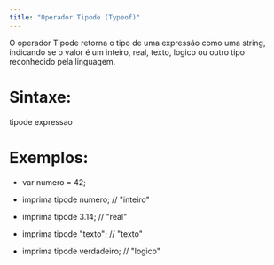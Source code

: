 ```yaml
---
title: "Operador Tipode (Typeof)"
---
```


O operador Tipode retorna o tipo de uma expressão como uma string, indicando se o valor é um inteiro, real, texto, logico ou outro tipo reconhecido pela linguagem.

# Sintaxe:

tipode expressao

# Exemplos: 

* var numero = 42;

* imprima tipode numero;       // "inteiro"

* imprima tipode 3.14;         // "real"

* imprima tipode "texto";      // "texto"

* imprima tipode verdadeiro;   // "logico"


